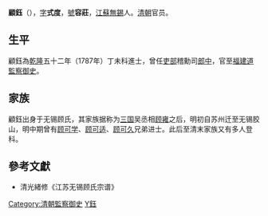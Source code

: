 {{明清人物信息框
| 姓名 = 顧鈺
| 原名 =
| 圖片名稱= Gu Yu.jpg
| 圖片大小 = 180px
| 圖片說明 = 清光绪修《江苏无锡顾氏宗谱》載容莊公像
| 最高職務 = 福建道監察御史
| 屆數 = 
| 國家 = 大清
| 前任 = 
| 繼任 = 
| 爵位 =
| 籍貫 = [[江蘇省|江蘇省]][[無錫縣|無錫縣]]
| 族裔 = 漢族
| 旗籍 = 
| 字號 = 字式度，號容莊
| 諡號 = 
| 出生日期 = 乾隆二十年（1755年）
| 出生地點 = 
| 逝世日期 = 嘉慶三年（1798年）
| 逝世地點 = 
| 墓葬 =
| 配偶 =
| 親屬 = 
| 出身 = 
* 乾隆五十二年丁未科同進士出身
| 經歷 = 
| 著作 =
}}

'''顧鈺'''（{{bd|1755年||1798年|catIdx=G顧}}），[[表字|字]]'''式度'''，[[號|號]]'''容莊'''，[[江蘇|江蘇]][[無錫|無錫]]人。[[清朝|清朝]]官员。

==生平==
顧鈺為[[乾隆|乾隆]]五十二年（1787年）丁未科進士，曾任[[吏部|吏部]]稽勳司[[郎中|郎中]]，官至[[福建道|福建道]][[監察御史|監察御史]]。

==家族==
顧鈺出身于无锡顾氏，其家族据称为[[三国|三国]]吴丞相[[顾雍|顾雍]]之后，明初自苏州迁至无锡胶山，明中期曾有[[顾可学|顾可学]]、[[顾可适|顾可适]]、[[顾可久|顾可久]]兄弟进士。此后至清末家族又有多人登科。

==參考文獻==
*清光緒修《江苏无锡顾氏宗谱》

{{乾隆五十二年丁未科殿試金榜}}
{{DEFAULTSORT:Gu顧}}
[[Category:清朝監察御史|Category:清朝監察御史]]
[[Category:無錫顧氏|Y鈺]]